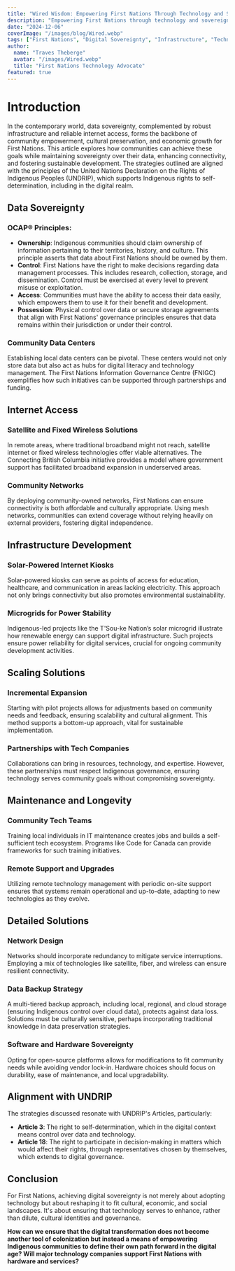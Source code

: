 ```yaml
---
title: "Wired Wisdom: Empowering First Nations Through Technology and Sovereignty"
description: "Empowering First Nations through technology and sovereignty"
date: "2024-12-06"
coverImage: "/images/blog/Wired.webp"
tags: ["First Nations", "Digital Sovereignty", "Infrastructure", "Technology"]
author:
  name: "Traves Theberge"
  avatar: "/images/Wired.webp"
  title: "First Nations Technology Advocate"
featured: true
---
```

# Introduction
In the contemporary world, data sovereignty, complemented by robust infrastructure and reliable internet access, forms the backbone of community empowerment, cultural preservation, and economic growth for First Nations. This article explores how communities can achieve these goals while maintaining sovereignty over their data, enhancing connectivity, and fostering sustainable development. The strategies outlined are aligned with the principles of the United Nations Declaration on the Rights of Indigenous Peoples (UNDRIP), which supports Indigenous rights to self-determination, including in the digital realm.

## Data Sovereignty
### OCAP® Principles:
- **Ownership**: Indigenous communities should claim ownership of information pertaining to their territories, history, and culture. This principle asserts that data about First Nations should be owned by them.
- **Control**: First Nations have the right to make decisions regarding data management processes. This includes research, collection, storage, and dissemination. Control must be exercised at every level to prevent misuse or exploitation.
- **Access**: Communities must have the ability to access their data easily, which empowers them to use it for their benefit and development.
- **Possession**: Physical control over data or secure storage agreements that align with First Nations' governance principles ensures that data remains within their jurisdiction or under their control.

### Community Data Centers
Establishing local data centers can be pivotal. These centers would not only store data but also act as hubs for digital literacy and technology management. The First Nations Information Governance Centre (FNIGC) exemplifies how such initiatives can be supported through partnerships and funding.

## Internet Access
### Satellite and Fixed Wireless Solutions
In remote areas, where traditional broadband might not reach, satellite internet or fixed wireless technologies offer viable alternatives. The Connecting British Columbia initiative provides a model where government support has facilitated broadband expansion in underserved areas.

### Community Networks
By deploying community-owned networks, First Nations can ensure connectivity is both affordable and culturally appropriate. Using mesh networks, communities can extend coverage without relying heavily on external providers, fostering digital independence.

## Infrastructure Development
### Solar-Powered Internet Kiosks
Solar-powered kiosks can serve as points of access for education, healthcare, and communication in areas lacking electricity. This approach not only brings connectivity but also promotes environmental sustainability.

### Microgrids for Power Stability
Indigenous-led projects like the T'Sou-ke Nation’s solar microgrid illustrate how renewable energy can support digital infrastructure. Such projects ensure power reliability for digital services, crucial for ongoing community development activities.

## Scaling Solutions
### Incremental Expansion
Starting with pilot projects allows for adjustments based on community needs and feedback, ensuring scalability and cultural alignment. This method supports a bottom-up approach, vital for sustainable implementation.

### Partnerships with Tech Companies
Collaborations can bring in resources, technology, and expertise. However, these partnerships must respect Indigenous governance, ensuring technology serves community goals without compromising sovereignty.

## Maintenance and Longevity
### Community Tech Teams
Training local individuals in IT maintenance creates jobs and builds a self-sufficient tech ecosystem. Programs like Code for Canada can provide frameworks for such training initiatives.

### Remote Support and Upgrades
Utilizing remote technology management with periodic on-site support ensures that systems remain operational and up-to-date, adapting to new technologies as they evolve.

## Detailed Solutions
### Network Design
Networks should incorporate redundancy to mitigate service interruptions. Employing a mix of technologies like satellite, fiber, and wireless can ensure resilient connectivity.

### Data Backup Strategy
A multi-tiered backup approach, including local, regional, and cloud storage (ensuring Indigenous control over cloud data), protects against data loss. Solutions must be culturally sensitive, perhaps incorporating traditional knowledge in data preservation strategies.

### Software and Hardware Sovereignty
Opting for open-source platforms allows for modifications to fit community needs while avoiding vendor lock-in. Hardware choices should focus on durability, ease of maintenance, and local upgradability.

## Alignment with UNDRIP
The strategies discussed resonate with UNDRIP's Articles, particularly:
- **Article 3**: The right to self-determination, which in the digital context means control over data and technology.
- **Article 18**: The right to participate in decision-making in matters which would affect their rights, through representatives chosen by themselves, which extends to digital governance.

## Conclusion
For First Nations, achieving digital sovereignty is not merely about adopting technology but about reshaping it to fit cultural, economic, and social landscapes. It's about ensuring that technology serves to enhance, rather than dilute, cultural identities and governance.

**How can we ensure that the digital transformation does not become another tool of colonization but instead a means of empowering Indigenous communities to define their own path forward in the digital age? Will major technology companies support First Nations with hardware and services?**

